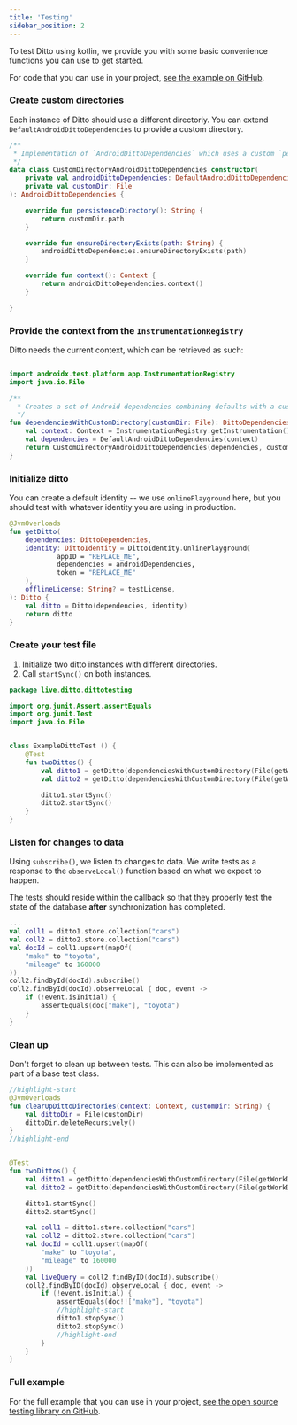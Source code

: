 ```yaml
---
title: 'Testing'
sidebar_position: 2
---
```


To test Ditto using kotlin, we provide you with some basic convenience functions
you can use to get started.

For code that you can use in your project, [see the example on GitHub](https://github.com/getditto/samples/tree/master/testing/android/).

### Create custom directories 

Each instance of Ditto should use a different directoriy. You can extend
`DefaultAndroidDittoDependencies` to provide a custom directory.

```kotlin
/**
 * Implementation of `AndroidDittoDependencies` which uses a custom `persistenceDirectory`.
 */
data class CustomDirectoryAndroidDittoDependencies constructor(
    private val androidDittoDependencies: DefaultAndroidDittoDependencies,
    private val customDir: File
): AndroidDittoDependencies {

    override fun persistenceDirectory(): String {
        return customDir.path
    }

    override fun ensureDirectoryExists(path: String) {
        androidDittoDependencies.ensureDirectoryExists(path)
    }

    override fun context(): Context {
        return androidDittoDependencies.context()
    }

}
```

### Provide the context from the `InstrumentationRegistry`

Ditto needs the current context, which can be retrieved as such:

```kotlin

import androidx.test.platform.app.InstrumentationRegistry
import java.io.File

/**
  * Creates a set of Android dependencies combining defaults with a custom directory.
  */
fun dependenciesWithCustomDirectory(customDir: File): DittoDependencies {
    val context: Context = InstrumentationRegistry.getInstrumentation().targetContext
    val dependencies = DefaultAndroidDittoDependencies(context)
    return CustomDirectoryAndroidDittoDependencies(dependencies, customDir)
}
```

### Initialize ditto

You can create a default identity -- we use `onlinePlayground` here, but you
should test with whatever identity you are using in production.

```kotlin
@JvmOverloads
fun getDitto(
    dependencies: DittoDependencies,
    identity: DittoIdentity = DittoIdentity.OnlinePlayground(
            appID = "REPLACE_ME", 
            dependencies = androidDependencies, 
            token = "REPLACE_ME"
    ),
    offlineLicense: String? = testLicense,
): Ditto {
    val ditto = Ditto(dependencies, identity)
    return ditto
}

```

### Create your test file

1. Initialize two ditto instances with different directories.
2. Call `startSync()` on both instances.

```kotlin
package live.ditto.dittotesting

import org.junit.Assert.assertEquals
import org.junit.Test
import java.io.File


class ExampleDittoTest () {
    @Test
    fun twoDittos() {
        val ditto1 = getDitto(dependenciesWithCustomDirectory(File(getWorkDir(), "ditto1")))
        val ditto2 = getDitto(dependenciesWithCustomDirectory(File(getWorkDir(), "ditto2")))

        ditto1.startSync()
        ditto2.startSync()
    }
}
```


### Listen for changes to data 

Using `subscribe()`, we listen to changes to data. We write tests as a response to
the `observeLocal()` function based on what we expect to happen.

The tests should reside within the callback so that they properly test the
state of the database **after** synchronization has completed. 

```kotlin
...
val coll1 = ditto1.store.collection("cars")
val coll2 = ditto2.store.collection("cars")
val docId = coll1.upsert(mapOf(
    "make" to "toyota",
    "mileage" to 160000
))
coll2.findById(docId).subscribe()
coll2.findById(docId).observeLocal { doc, event ->
    if (!event.isInitial) {
        assertEquals(doc["make"], "toyota")
    }
}
```

### Clean up

Don't forget to clean up between tests. This can also be implemented as part of a base test class.

```kotlin
//highlight-start
@JvmOverloads
fun clearUpDittoDirectories(context: Context, customDir: String) {
    val dittoDir = File(customDir)
    dittoDir.deleteRecursively()
}
//highlight-end


@Test
fun twoDittos() {
    val ditto1 = getDitto(dependenciesWithCustomDirectory(File(getWorkDir(), "ditto1")))
    val ditto2 = getDitto(dependenciesWithCustomDirectory(File(getWorkDir(), "ditto2")))

    ditto1.startSync()
    ditto2.startSync()

    val coll1 = ditto1.store.collection("cars")
    val coll2 = ditto2.store.collection("cars")
    val docId = coll1.upsert(mapOf(
        "make" to "toyota",
        "mileage" to 160000
    ))
    val liveQuery = coll2.findByID(docId).subscribe()
    coll2.findByID(docId).observeLocal { doc, event ->
        if (!event.isInitial) {
            assertEquals(doc!!["make"], "toyota")
            //highlight-start
            ditto1.stopSync()
            ditto2.stopSync()
            //highlight-end
        }
    }
}
```

### Full example

For the full example that you can use in your project, [see the open source testing library on GitHub](https://github.com/getditto/samples/tree/master/testing/android/app/src/androidTest/java/live/ditto/dittotesting).